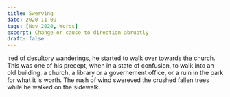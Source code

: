 ```yaml
---
title: Swerving
date: 2020-11-09
tags: [Nov 2020, Words]
excerpt: Change or cause to direction abruptly
draft: false
---
```

ired of desultory wanderings, he started to walk over towards the church. This was one of his precept, when in a state of confusion, to walk into an old building, a church, a library or a governement office, or a ruin in the park for what it is worth. The rush of wind swereved the crushed fallen trees while he walked on the sidewalk.
